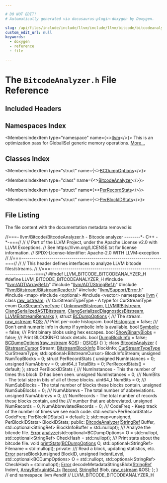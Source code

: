 ```yaml
---

# DO NOT EDIT!
# Automatically generated via docusaurus-plugin-doxygen by Doxygen.

slug: /api/files/include/include/llvm/include/llvm/bitcode/bitcodeanalyzer-h
custom_edit_url: null
keywords:
  - doxygen
  - reference
  - file

---
```





# The `BitcodeAnalyzer.h` File Reference

<DoxygenPage pluginConfig={pluginConfig}>



## Included Headers

<IncludesList>
<IncludesListItem
  filePath="llvm/ADT/ArrayRef.h"
  permalink="/docs/api/files/include/include/llvm/include/llvm/adt/arrayref-h"
  isLocal="true" />
<IncludesListItem
  filePath="llvm/ADT/StringRef.h"
  permalink="/docs/api/files/include/include/llvm/include/llvm/adt/stringref-h"
  isLocal="true" />
<IncludesListItem
  filePath="llvm/Bitstream/BitstreamReader.h"
  permalink="/docs/api/files/include/include/llvm/include/llvm/bitstream/bitstreamreader-h"
  isLocal="true" />
<IncludesListItem
  filePath="llvm/Support/Error.h"
  permalink="/docs/api/files/include/include/llvm/include/llvm/support/error-h"
  isLocal="true" />
<IncludesListItem
  filePath="map"
  permalink=""
  isLocal="false" />
<IncludesListItem
  filePath="optional"
  permalink=""
  isLocal="false" />
<IncludesListItem
  filePath="vector"
  permalink=""
  isLocal="false" />
</IncludesList>

## Namespaces Index

<MembersIndex>

<MembersIndexItem
  type="namespace"
  name={<><a href="/docs/api/namespaces/llvm">llvm</a></>}>
This is an optimization pass for GlobalISel generic memory operations. <a href="/docs/api/namespaces/llvm/#details">More...</a>
</MembersIndexItem>

</MembersIndex>

## Classes Index

<MembersIndex>

<MembersIndexItem
  type="struct"
  name={<><a href="/docs/api/structs/llvm/bcdumpoptions">BCDumpOptions</a></>}>
</MembersIndexItem>

<MembersIndexItem
  type="class"
  name={<><a href="/docs/api/classes/llvm/bitcodeanalyzer">BitcodeAnalyzer</a></>}>
</MembersIndexItem>

<MembersIndexItem
  type="struct"
  name={<><a href="/docs/api/structs/llvm/bitcodeanalyzer/perrecordstats">PerRecordStats</a></>}>
</MembersIndexItem>

<MembersIndexItem
  type="struct"
  name={<><a href="/docs/api/structs/llvm/bitcodeanalyzer/perblockidstats">PerBlockIDStats</a></>}>
</MembersIndexItem>

</MembersIndex>


## File Listing

The file content with the documentation metadata removed is:

<ProgramListing>

<Link id="l00001" /><CodeLine lineNumber="1"><Highlight kind="comment">//===- llvm/Bitcode/BitcodeAnalyzer.h - Bitcode analyzer --------&#42;- C++ -&#42;-===//</Highlight><Highlight kind="normal"></Highlight></CodeLine>
<Link id="l00002" /><CodeLine lineNumber="2"><Highlight kind="normal"></Highlight><Highlight kind="comment">//</Highlight><Highlight kind="normal"></Highlight></CodeLine>
<Link id="l00003" /><CodeLine lineNumber="3"><Highlight kind="normal"></Highlight><Highlight kind="comment">// Part of the LLVM Project, under the Apache License v2.0 with LLVM Exceptions.</Highlight><Highlight kind="normal"></Highlight></CodeLine>
<Link id="l00004" /><CodeLine lineNumber="4"><Highlight kind="normal"></Highlight><Highlight kind="comment">// See https://llvm.org/LICENSE.txt for license information.</Highlight><Highlight kind="normal"></Highlight></CodeLine>
<Link id="l00005" /><CodeLine lineNumber="5"><Highlight kind="normal"></Highlight><Highlight kind="comment">// SPDX-License-Identifier: Apache-2.0 WITH LLVM-exception</Highlight><Highlight kind="normal"></Highlight></CodeLine>
<Link id="l00006" /><CodeLine lineNumber="6"><Highlight kind="normal"></Highlight><Highlight kind="comment">//</Highlight><Highlight kind="normal"></Highlight></CodeLine>
<Link id="l00007" /><CodeLine lineNumber="7"><Highlight kind="normal"></Highlight><Highlight kind="comment">//===----------------------------------------------------------------------===//</Highlight><Highlight kind="normal"></Highlight></CodeLine>
<Link id="l00008" /><CodeLine lineNumber="8"><Highlight kind="normal"></Highlight><Highlight kind="comment">//</Highlight><Highlight kind="normal"></Highlight></CodeLine>
<Link id="l00009" /><CodeLine lineNumber="9"><Highlight kind="normal"></Highlight><Highlight kind="comment">// This header defines interfaces to analyze LLVM bitcode files/streams.</Highlight><Highlight kind="normal"></Highlight></CodeLine>
<Link id="l00010" /><CodeLine lineNumber="10"><Highlight kind="normal"></Highlight><Highlight kind="comment">//</Highlight><Highlight kind="normal"></Highlight></CodeLine>
<Link id="l00011" /><CodeLine lineNumber="11"><Highlight kind="normal"></Highlight><Highlight kind="comment">//===----------------------------------------------------------------------===//</Highlight><Highlight kind="normal"></Highlight></CodeLine>
<Link id="l00012" /><CodeLine lineNumber="12"><Highlight kind="normal"></Highlight></CodeLine>
<Link id="l00013" /><CodeLine lineNumber="13"><Highlight kind="normal"></Highlight><Highlight kind="preprocessor">#ifndef LLVM&#95;BITCODE&#95;BITCODEANALYZER&#95;H</Highlight><Highlight kind="normal"></Highlight></CodeLine>
<Link id="l00014" /><CodeLine lineNumber="14"><Highlight kind="normal"></Highlight><Highlight kind="preprocessor">#define LLVM&#95;BITCODE&#95;BITCODEANALYZER&#95;H</Highlight><Highlight kind="normal"></Highlight></CodeLine>
<Link id="l00015" /><CodeLine lineNumber="15"><Highlight kind="normal"></Highlight></CodeLine>
<Link id="l00016" /><CodeLine lineNumber="16"><Highlight kind="normal"></Highlight><Highlight kind="preprocessor">#include &quot;<a href="/docs/api/files/include/include/llvm/include/llvm/adt/arrayref-h">llvm/ADT/ArrayRef.h</a>&quot;</Highlight><Highlight kind="normal"></Highlight></CodeLine>
<Link id="l00017" /><CodeLine lineNumber="17"><Highlight kind="normal"></Highlight><Highlight kind="preprocessor">#include &quot;<a href="/docs/api/files/include/include/llvm/include/llvm/adt/stringref-h">llvm/ADT/StringRef.h</a>&quot;</Highlight><Highlight kind="normal"></Highlight></CodeLine>
<Link id="l00018" /><CodeLine lineNumber="18"><Highlight kind="normal"></Highlight><Highlight kind="preprocessor">#include &quot;<a href="/docs/api/files/include/include/llvm/include/llvm/bitstream/bitstreamreader-h">llvm/Bitstream/BitstreamReader.h</a>&quot;</Highlight><Highlight kind="normal"></Highlight></CodeLine>
<Link id="l00019" /><CodeLine lineNumber="19"><Highlight kind="normal"></Highlight><Highlight kind="preprocessor">#include &quot;<a href="/docs/api/files/include/include/llvm/include/llvm/support/error-h">llvm/Support/Error.h</a>&quot;</Highlight><Highlight kind="normal"></Highlight></CodeLine>
<Link id="l00020" /><CodeLine lineNumber="20"><Highlight kind="normal"></Highlight><Highlight kind="preprocessor">#include &lt;map&gt;</Highlight><Highlight kind="normal"></Highlight></CodeLine>
<Link id="l00021" /><CodeLine lineNumber="21"><Highlight kind="normal"></Highlight><Highlight kind="preprocessor">#include &lt;optional&gt;</Highlight><Highlight kind="normal"></Highlight></CodeLine>
<Link id="l00022" /><CodeLine lineNumber="22"><Highlight kind="normal"></Highlight><Highlight kind="preprocessor">#include &lt;vector&gt;</Highlight><Highlight kind="normal"></Highlight></CodeLine>
<Link id="l00023" /><CodeLine lineNumber="23"><Highlight kind="normal"></Highlight></CodeLine>
<Link id="l00024" /><CodeLine lineNumber="24"><Highlight kind="normal"></Highlight><Highlight kind="keyword">namespace </Highlight><Highlight kind="normal"><a href="/docs/api/namespaces/llvm">llvm</a> &#123;</Highlight></CodeLine>
<Link id="l00025" /><CodeLine lineNumber="25"><Highlight kind="normal"></Highlight></CodeLine>
<Link id="l00026" /><CodeLine lineNumber="26"><Highlight kind="normal"></Highlight><Highlight kind="keyword">class </Highlight><Highlight kind="normal"><a href="/docs/api/classes/llvm/raw-ostream">raw&#95;ostream</a>;</Highlight></CodeLine>
<Link id="l00027" /><CodeLine lineNumber="27"><Highlight kind="normal"></Highlight><Highlight kind="comment"></Highlight></CodeLine>
<Link id="l00028" /><CodeLine lineNumber="28"><Highlight kind="comment">/// CurStreamTypeType - A type for CurStreamType</Highlight><Highlight kind="normal"></Highlight></CodeLine>
<Link id="l00029" /><CodeLine lineNumber="29" lineLink="/docs/api/namespaces/llvm/#ab313f8a023b8259fb27cc18af0d999d3"><Highlight kind="normal"></Highlight><Highlight kind="keyword">enum</Highlight><Highlight kind="normal"> <a href="/docs/api/namespaces/llvm/#ab313f8a023b8259fb27cc18af0d999d3">CurStreamTypeType</a> &#123;</Highlight></CodeLine>
<Link id="l00030" /><CodeLine lineNumber="30" lineLink="/docs/api/namespaces/llvm/#ab313f8a023b8259fb27cc18af0d999d3a58a116f7665129a297e7d7135bcd0853"><Highlight kind="normal">  <a href="/docs/api/namespaces/llvm/#ab313f8a023b8259fb27cc18af0d999d3a58a116f7665129a297e7d7135bcd0853">UnknownBitstream</a>,</Highlight></CodeLine>
<Link id="l00031" /><CodeLine lineNumber="31" lineLink="/docs/api/namespaces/llvm/#ab313f8a023b8259fb27cc18af0d999d3ac2f3b5457891c08d4e42919a16542475"><Highlight kind="normal">  <a href="/docs/api/namespaces/llvm/#ab313f8a023b8259fb27cc18af0d999d3ac2f3b5457891c08d4e42919a16542475">LLVMIRBitstream</a>,</Highlight></CodeLine>
<Link id="l00032" /><CodeLine lineNumber="32" lineLink="/docs/api/namespaces/llvm/#ab313f8a023b8259fb27cc18af0d999d3ad79dda94ab5cce4dd8c7c36d833f77c2"><Highlight kind="normal">  <a href="/docs/api/namespaces/llvm/#ab313f8a023b8259fb27cc18af0d999d3ad79dda94ab5cce4dd8c7c36d833f77c2">ClangSerializedASTBitstream</a>,</Highlight></CodeLine>
<Link id="l00033" /><CodeLine lineNumber="33" lineLink="/docs/api/namespaces/llvm/#ab313f8a023b8259fb27cc18af0d999d3a6cf666b14a022d64dec209e643149350"><Highlight kind="normal">  <a href="/docs/api/namespaces/llvm/#ab313f8a023b8259fb27cc18af0d999d3a6cf666b14a022d64dec209e643149350">ClangSerializedDiagnosticsBitstream</a>,</Highlight></CodeLine>
<Link id="l00034" /><CodeLine lineNumber="34" lineLink="/docs/api/namespaces/llvm/#ab313f8a023b8259fb27cc18af0d999d3adbcc2ed1fc45de2b53775e8bc8a748e1"><Highlight kind="normal">  <a href="/docs/api/namespaces/llvm/#ab313f8a023b8259fb27cc18af0d999d3adbcc2ed1fc45de2b53775e8bc8a748e1">LLVMBitstreamRemarks</a></Highlight></CodeLine>
<Link id="l00035" /><CodeLine lineNumber="35"><Highlight kind="normal">&#125;;</Highlight></CodeLine>
<Link id="l00036" /><CodeLine lineNumber="36"><Highlight kind="normal"></Highlight></CodeLine>
<Link id="l00037" /><CodeLine lineNumber="37" lineLink="/docs/api/structs/llvm/bcdumpoptions"><Highlight kind="normal"></Highlight><Highlight kind="keyword">struct </Highlight><Highlight kind="normal"><a href="/docs/api/structs/llvm/bcdumpoptions/#a056df536cc66592ed5d2c7b985f337f5">BCDumpOptions</a> &#123;</Highlight><Highlight kind="comment"></Highlight></CodeLine>
<Link id="l00038" /><CodeLine lineNumber="38"><Highlight kind="comment">  /// The stream.</Highlight><Highlight kind="normal"></Highlight></CodeLine>
<Link id="l00039" /><CodeLine lineNumber="39" lineLink="/docs/api/structs/llvm/bcdumpoptions/#a096d12507cf331d15d1e1b047e925be8"><Highlight kind="normal">  <a href="/docs/api/classes/llvm/raw-ostream">raw&#95;ostream</a> &amp;<a href="/docs/api/structs/llvm/bcdumpoptions/#a096d12507cf331d15d1e1b047e925be8">OS</a>;</Highlight><Highlight kind="comment"></Highlight></CodeLine>
<Link id="l00040" /><CodeLine lineNumber="40"><Highlight kind="comment">  /// Print per-code histogram.</Highlight><Highlight kind="normal"></Highlight></CodeLine>
<Link id="l00041" /><CodeLine lineNumber="41" lineLink="/docs/api/structs/llvm/bcdumpoptions/#a857a5cdd3fbff7a5092d25be62827737"><Highlight kind="normal">  </Highlight><Highlight kind="keywordtype">bool</Highlight><Highlight kind="normal"> <a href="/docs/api/structs/llvm/bcdumpoptions/#a857a5cdd3fbff7a5092d25be62827737">Histogram</a> = </Highlight><Highlight kind="keyword">false</Highlight><Highlight kind="normal">;</Highlight><Highlight kind="comment"></Highlight></CodeLine>
<Link id="l00042" /><CodeLine lineNumber="42"><Highlight kind="comment">  /// Don&#39;t emit numeric info in dump if symbolic info is available.</Highlight><Highlight kind="normal"></Highlight></CodeLine>
<Link id="l00043" /><CodeLine lineNumber="43" lineLink="/docs/api/structs/llvm/bcdumpoptions/#a97a1d938de72bf5da1e39c015dc6a997"><Highlight kind="normal">  </Highlight><Highlight kind="keywordtype">bool</Highlight><Highlight kind="normal"> <a href="/docs/api/structs/llvm/bcdumpoptions/#a97a1d938de72bf5da1e39c015dc6a997">Symbolic</a> = </Highlight><Highlight kind="keyword">false</Highlight><Highlight kind="normal">;</Highlight><Highlight kind="comment"></Highlight></CodeLine>
<Link id="l00044" /><CodeLine lineNumber="44"><Highlight kind="comment">  /// Print binary blobs using hex escapes.</Highlight><Highlight kind="normal"></Highlight></CodeLine>
<Link id="l00045" /><CodeLine lineNumber="45" lineLink="/docs/api/structs/llvm/bcdumpoptions/#aef0b27b657a1d288ad8cdb94f2f5a2ac"><Highlight kind="normal">  </Highlight><Highlight kind="keywordtype">bool</Highlight><Highlight kind="normal"> <a href="/docs/api/structs/llvm/bcdumpoptions/#aef0b27b657a1d288ad8cdb94f2f5a2ac">ShowBinaryBlobs</a> = </Highlight><Highlight kind="keyword">false</Highlight><Highlight kind="normal">;</Highlight><Highlight kind="comment"></Highlight></CodeLine>
<Link id="l00046" /><CodeLine lineNumber="46"><Highlight kind="comment">  /// Print BLOCKINFO block details.</Highlight><Highlight kind="normal"></Highlight></CodeLine>
<Link id="l00047" /><CodeLine lineNumber="47" lineLink="/docs/api/structs/llvm/bcdumpoptions/#aed62ce5363bc1fb002cc5dd9d5638ade"><Highlight kind="normal">  </Highlight><Highlight kind="keywordtype">bool</Highlight><Highlight kind="normal"> <a href="/docs/api/structs/llvm/bcdumpoptions/#aed62ce5363bc1fb002cc5dd9d5638ade">DumpBlockinfo</a> = </Highlight><Highlight kind="keyword">false</Highlight><Highlight kind="normal">;</Highlight></CodeLine>
<Link id="l00048" /><CodeLine lineNumber="48"><Highlight kind="normal"></Highlight></CodeLine>
<Link id="l00049" /><CodeLine lineNumber="49" lineLink="/docs/api/structs/llvm/bcdumpoptions/#a056df536cc66592ed5d2c7b985f337f5"><Highlight kind="normal">  <a href="/docs/api/structs/llvm/bcdumpoptions/#a056df536cc66592ed5d2c7b985f337f5">BCDumpOptions</a>(<a href="/docs/api/classes/llvm/raw-ostream">raw&#95;ostream</a> &amp;<a href="/docs/api/structs/llvm/bcdumpoptions/#a096d12507cf331d15d1e1b047e925be8">OS</a>) : <a href="/docs/api/structs/llvm/bcdumpoptions/#a096d12507cf331d15d1e1b047e925be8">OS</a>(<a href="/docs/api/structs/llvm/bcdumpoptions/#a096d12507cf331d15d1e1b047e925be8">OS</a>) &#123;&#125;</Highlight></CodeLine>
<Link id="l00050" /><CodeLine lineNumber="50"><Highlight kind="normal">&#125;;</Highlight></CodeLine>
<Link id="l00051" /><CodeLine lineNumber="51"><Highlight kind="normal"></Highlight></CodeLine>
<Link id="l00052" /><CodeLine lineNumber="52" lineLink="/docs/api/classes/llvm/bitcodeanalyzer"><Highlight kind="normal"></Highlight><Highlight kind="keyword">class </Highlight><Highlight kind="normal"><a href="/docs/api/classes/llvm/bitcodeanalyzer/#abbf4b3f2a6ff52fa62c2a038be90a0d6">BitcodeAnalyzer</a> &#123;</Highlight></CodeLine>
<Link id="l00053" /><CodeLine lineNumber="53"><Highlight kind="normal">  <a href="/docs/api/classes/llvm/bitstreamcursor">BitstreamCursor</a> Stream;</Highlight></CodeLine>
<Link id="l00054" /><CodeLine lineNumber="54"><Highlight kind="normal">  <a href="/docs/api/classes/llvm/bitstreamblockinfo">BitstreamBlockInfo</a> BlockInfo;</Highlight></CodeLine>
<Link id="l00055" /><CodeLine lineNumber="55"><Highlight kind="normal">  <a href="/docs/api/namespaces/llvm/#ab313f8a023b8259fb27cc18af0d999d3">CurStreamTypeType</a> CurStreamType;</Highlight></CodeLine>
<Link id="l00056" /><CodeLine lineNumber="56"><Highlight kind="normal">  std::optional&lt;BitstreamCursor&gt; BlockInfoStream;</Highlight></CodeLine>
<Link id="l00057" /><CodeLine lineNumber="57"><Highlight kind="normal">  </Highlight><Highlight kind="keywordtype">unsigned</Highlight><Highlight kind="normal"> NumTopBlocks = 0;</Highlight></CodeLine>
<Link id="l00058" /><CodeLine lineNumber="58"><Highlight kind="normal"></Highlight></CodeLine>
<Link id="l00059" /><CodeLine lineNumber="59"><Highlight kind="normal">  </Highlight><Highlight kind="keyword">struct </Highlight><Highlight kind="normal">PerRecordStats &#123;</Highlight></CodeLine>
<Link id="l00060" /><CodeLine lineNumber="60"><Highlight kind="normal">    </Highlight><Highlight kind="keywordtype">unsigned</Highlight><Highlight kind="normal"> NumInstances = 0;</Highlight></CodeLine>
<Link id="l00061" /><CodeLine lineNumber="61"><Highlight kind="normal">    </Highlight><Highlight kind="keywordtype">unsigned</Highlight><Highlight kind="normal"> NumAbbrev = 0;</Highlight></CodeLine>
<Link id="l00062" /><CodeLine lineNumber="62"><Highlight kind="normal">    uint64&#95;t TotalBits = 0;</Highlight></CodeLine>
<Link id="l00063" /><CodeLine lineNumber="63"><Highlight kind="normal">    PerRecordStats() = </Highlight><Highlight kind="keywordflow">default</Highlight><Highlight kind="normal">;</Highlight></CodeLine>
<Link id="l00064" /><CodeLine lineNumber="64"><Highlight kind="normal">  &#125;;</Highlight></CodeLine>
<Link id="l00065" /><CodeLine lineNumber="65"><Highlight kind="normal"></Highlight></CodeLine>
<Link id="l00066" /><CodeLine lineNumber="66"><Highlight kind="normal">  </Highlight><Highlight kind="keyword">struct </Highlight><Highlight kind="normal">PerBlockIDStats &#123;</Highlight><Highlight kind="comment"></Highlight></CodeLine>
<Link id="l00067" /><CodeLine lineNumber="67"><Highlight kind="comment">    /// NumInstances - This the number of times this block ID has been seen.</Highlight><Highlight kind="normal"></Highlight></CodeLine>
<Link id="l00068" /><CodeLine lineNumber="68"><Highlight kind="normal">    </Highlight><Highlight kind="keywordtype">unsigned</Highlight><Highlight kind="normal"> NumInstances = 0;</Highlight><Highlight kind="comment"></Highlight></CodeLine>
<Link id="l00069" /><CodeLine lineNumber="69"><Highlight kind="comment">    /// NumBits - The total size in bits of all of these blocks.</Highlight><Highlight kind="normal"></Highlight></CodeLine>
<Link id="l00070" /><CodeLine lineNumber="70"><Highlight kind="normal">    uint64&#95;t NumBits = 0;</Highlight><Highlight kind="comment"></Highlight></CodeLine>
<Link id="l00071" /><CodeLine lineNumber="71"><Highlight kind="comment">    /// NumSubBlocks - The total number of blocks these blocks contain.</Highlight><Highlight kind="normal"></Highlight></CodeLine>
<Link id="l00072" /><CodeLine lineNumber="72"><Highlight kind="normal">    </Highlight><Highlight kind="keywordtype">unsigned</Highlight><Highlight kind="normal"> NumSubBlocks = 0;</Highlight><Highlight kind="comment"></Highlight></CodeLine>
<Link id="l00073" /><CodeLine lineNumber="73"><Highlight kind="comment">    /// NumAbbrevs - The total number of abbreviations.</Highlight><Highlight kind="normal"></Highlight></CodeLine>
<Link id="l00074" /><CodeLine lineNumber="74"><Highlight kind="normal">    </Highlight><Highlight kind="keywordtype">unsigned</Highlight><Highlight kind="normal"> NumAbbrevs = 0;</Highlight><Highlight kind="comment"></Highlight></CodeLine>
<Link id="l00075" /><CodeLine lineNumber="75"><Highlight kind="comment">    /// NumRecords - The total number of records these blocks contain, and the</Highlight></CodeLine>
<Link id="l00076" /><CodeLine lineNumber="76"><Highlight kind="comment">    /// number that are abbreviated.</Highlight><Highlight kind="normal"></Highlight></CodeLine>
<Link id="l00077" /><CodeLine lineNumber="77"><Highlight kind="normal">    </Highlight><Highlight kind="keywordtype">unsigned</Highlight><Highlight kind="normal"> NumRecords = 0, NumAbbreviatedRecords = 0;</Highlight><Highlight kind="comment"></Highlight></CodeLine>
<Link id="l00078" /><CodeLine lineNumber="78"><Highlight kind="comment">    /// CodeFreq - Keep track of the number of times we see each code.</Highlight><Highlight kind="normal"></Highlight></CodeLine>
<Link id="l00079" /><CodeLine lineNumber="79"><Highlight kind="normal">    std::vector&lt;PerRecordStats&gt; CodeFreq;</Highlight></CodeLine>
<Link id="l00080" /><CodeLine lineNumber="80"><Highlight kind="normal">    PerBlockIDStats() = </Highlight><Highlight kind="keywordflow">default</Highlight><Highlight kind="normal">;</Highlight></CodeLine>
<Link id="l00081" /><CodeLine lineNumber="81"><Highlight kind="normal">  &#125;;</Highlight></CodeLine>
<Link id="l00082" /><CodeLine lineNumber="82"><Highlight kind="normal"></Highlight></CodeLine>
<Link id="l00083" /><CodeLine lineNumber="83"><Highlight kind="normal">  std::map&lt;unsigned, PerBlockIDStats&gt; BlockIDStats;</Highlight></CodeLine>
<Link id="l00084" /><CodeLine lineNumber="84"><Highlight kind="normal"></Highlight></CodeLine>
<Link id="l00085" /><CodeLine lineNumber="85"><Highlight kind="normal"></Highlight><Highlight kind="keyword">public</Highlight><Highlight kind="normal">:</Highlight></CodeLine>
<Link id="l00086" /><CodeLine lineNumber="86"><Highlight kind="normal">  <a href="/docs/api/classes/llvm/bitcodeanalyzer/#abbf4b3f2a6ff52fa62c2a038be90a0d6">BitcodeAnalyzer</a>(<a href="/docs/api/classes/llvm/stringref">StringRef</a> Buffer,</Highlight></CodeLine>
<Link id="l00087" /><CodeLine lineNumber="87"><Highlight kind="normal">                  std::optional&lt;StringRef&gt; BlockInfoBuffer = std::nullopt);</Highlight><Highlight kind="comment"></Highlight></CodeLine>
<Link id="l00088" /><CodeLine lineNumber="88"><Highlight kind="comment">  /// Analyze the bitcode file.</Highlight><Highlight kind="normal"></Highlight></CodeLine>
<Link id="l00089" /><CodeLine lineNumber="89"><Highlight kind="normal">  <a href="/docs/api/classes/llvm/error">Error</a> <a href="/docs/api/classes/llvm/bitcodeanalyzer/#add391ff06a593c4b9cb8f05b23882a51">analyze</a>(std::optional&lt;BCDumpOptions&gt; O = std::nullopt,</Highlight></CodeLine>
<Link id="l00090" /><CodeLine lineNumber="90"><Highlight kind="normal">                std::optional&lt;StringRef&gt; CheckHash = std::nullopt);</Highlight><Highlight kind="comment"></Highlight></CodeLine>
<Link id="l00091" /><CodeLine lineNumber="91"><Highlight kind="comment">  /// Print stats about the bitcode file.</Highlight><Highlight kind="normal"></Highlight></CodeLine>
<Link id="l00092" /><CodeLine lineNumber="92"><Highlight kind="normal">  </Highlight><Highlight kind="keywordtype">void</Highlight><Highlight kind="normal"> <a href="/docs/api/classes/llvm/bitcodeanalyzer/#aeaad4f1a2df47f25ea7e274d175c1b4e">printStats</a>(<a href="/docs/api/structs/llvm/bcdumpoptions">BCDumpOptions</a> O,</Highlight></CodeLine>
<Link id="l00093" /><CodeLine lineNumber="93"><Highlight kind="normal">                  std::optional&lt;StringRef&gt; Filename = std::nullopt);</Highlight></CodeLine>
<Link id="l00094" /><CodeLine lineNumber="94"><Highlight kind="normal"></Highlight></CodeLine>
<Link id="l00095" /><CodeLine lineNumber="95"><Highlight kind="normal"></Highlight><Highlight kind="keyword">private</Highlight><Highlight kind="normal">:</Highlight><Highlight kind="comment"></Highlight></CodeLine>
<Link id="l00096" /><CodeLine lineNumber="96"><Highlight kind="comment">  /// Read a block, updating statistics, etc.</Highlight><Highlight kind="normal"></Highlight></CodeLine>
<Link id="l00097" /><CodeLine lineNumber="97"><Highlight kind="normal">  <a href="/docs/api/classes/llvm/error">Error</a> parseBlock(</Highlight><Highlight kind="keywordtype">unsigned</Highlight><Highlight kind="normal"> BlockID, </Highlight><Highlight kind="keywordtype">unsigned</Highlight><Highlight kind="normal"> IndentLevel,</Highlight></CodeLine>
<Link id="l00098" /><CodeLine lineNumber="98"><Highlight kind="normal">                   std::optional&lt;BCDumpOptions&gt; O = std::nullopt,</Highlight></CodeLine>
<Link id="l00099" /><CodeLine lineNumber="99"><Highlight kind="normal">                   std::optional&lt;StringRef&gt; CheckHash = std::nullopt);</Highlight></CodeLine>
<Link id="l00100" /><CodeLine lineNumber="100"><Highlight kind="normal"></Highlight></CodeLine>
<Link id="l00101" /><CodeLine lineNumber="101"><Highlight kind="normal">  <a href="/docs/api/classes/llvm/error">Error</a> decodeMetadataStringsBlob(<a href="/docs/api/classes/llvm/stringref">StringRef</a> Indent, <a href="/docs/api/classes/llvm/arrayref">ArrayRef&lt;uint64&#95;t&gt;</a> <a href="/docs/api/classes/llvm/record">Record</a>,</Highlight></CodeLine>
<Link id="l00102" /><CodeLine lineNumber="102"><Highlight kind="normal">                                  <a href="/docs/api/classes/llvm/stringref">StringRef</a> Blob, <a href="/docs/api/classes/llvm/raw-ostream">raw&#95;ostream</a> &amp;OS);</Highlight></CodeLine>
<Link id="l00103" /><CodeLine lineNumber="103"><Highlight kind="normal">&#125;;</Highlight></CodeLine>
<Link id="l00104" /><CodeLine lineNumber="104"><Highlight kind="normal"></Highlight></CodeLine>
<Link id="l00105" /><CodeLine lineNumber="105"><Highlight kind="normal">&#125; </Highlight><Highlight kind="comment">// end namespace llvm</Highlight><Highlight kind="normal"></Highlight></CodeLine>
<Link id="l00106" /><CodeLine lineNumber="106"><Highlight kind="normal"></Highlight></CodeLine>
<Link id="l00107" /><CodeLine lineNumber="107"><Highlight kind="normal"></Highlight><Highlight kind="preprocessor">#endif </Highlight><Highlight kind="comment">// LLVM&#95;BITCODE&#95;BITCODEANALYZER&#95;H</Highlight><Highlight kind="normal"></Highlight></CodeLine>

</ProgramListing>

</DoxygenPage>
